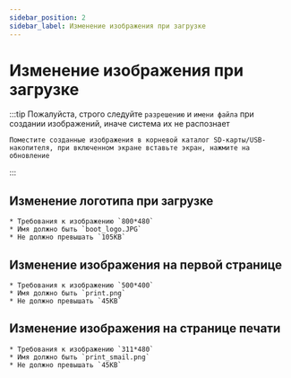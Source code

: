 ```yaml
---
sidebar_position: 2
sidebar_label: Изменение изображения при загрузке
---
```


# Изменение изображения при загрузке
:::tip
    Пожалуйста, строго следуйте `разрешению` и `имени файла` при создании изображений, иначе система их не распознает

    Поместите созданные изображения в корневой каталог SD-карты/USB-накопителя, при включенном экране вставьте экран, нажмите на обновление
:::
## Изменение логотипа при загрузке

    * Требования к изображению `800*480`
    * Имя должно быть `boot_logo.JPG`
    * Не должно превышать `105KB`




## Изменение изображения на первой странице

    * Требования к изображению `500*400`
    * Имя должно быть `print.png`
    * Не должно превышать `45KB`



## Изменение изображения на странице печати

    * Требования к изображению `311*480`
    * Имя должно быть `print_smail.png`
    * Не должно превышать `45KB`


